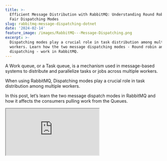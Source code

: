 ```yaml
---
title: >-
  Efficient Message Distribution with RabbitMQ: Understanding Round Robin and
  Fair Dispatching Modes
slug: rabbitmq-message-dispatching-dotnet
date: '2024-02-14'
feature_image: /images/RabbitMQ---Message-Dispatching.png
excerpt: >-
  Dispatching modes play a crucial role in task distribution among multiple
  workers. Learn how the two message dispatching modes - Round robin and Fair
  dispatching - work in RabbitMQ.
---
```

A Work queue, or a Task queue, is a mechanism used in message-based systems to distribute and parallelize tasks or jobs across multiple workers.

When using RabbitMQ, Dispatching modes play a crucial role in task distribution among multiple workers.

In this post, let’s learn the two message dispatch modes in RabbitMQ and how it affects the consumers pulling work from the Queues.

<iframe src="https://www.youtube.com/embed/HRudM2WTXHM?feature=oembed" />

_This article is sponsored by AWS and is part of my_ [_RabbitMQ Series_](/blog/tag/rabbitmq/)_._

For this post, I will use [Amazon MQ](https://aws.amazon.com/amazon-mq/), a managed message broker service that supports ActiveMQ and RabbitMQ engine types.

However, you can use [one of the various options that RabbitMQ provides](https://www.rabbitmq.com/download.html?ref=rahulpnath.com) to host your instance, including a local Docker instance.

<PostCard 
  title="Amazon MQ RabbitMQ: A Reliable Messaging Solution for Your .NET Projects"
  description="RabbitMQ is a powerful open-source message broker facilitating communication between systems or applications. Let’s learn how to get started using RabbitMQ on Amazon MQ from .NET application."
  slug="amazon-mq-rabbitmq-dotnet/"
  image="/images/rabbit-mq-dotnet.png"
/>

The main idea of using a work queue is to offload resource-intensive tasks to a different process in the background or to be scheduled. This removes the need to wait for the task to be completed on synchronous application interaction points.

This concept is especially useful in user interactions flows on web pages and applications and also during machine to machine interaction over an API.

## Rabbit MQ and .NET Consumer

Below is a sample .NET consumer that pulls work from a RabbitMQ (in my case, one hosted on Amazon MQ).

```csharp
consumer.Received += (model, ea) =>
{
    var body = ea.Body.ToArray();
    var message = Encoding.UTF8.GetString(body);
    Console.WriteLine($"[x] Received message {message}");
    if (message.Contains("exception"))
    {
        Console.WriteLine("Error in processing");
        channel.BasicReject(ea.DeliveryTag, false);
        throw new Exception("Error in processing");
    }
    if (int.TryParse(message, out var delayTime))
        Thread.Sleep(delayTime * 1000);
    
    / Additional processing for this message
    Console.WriteLine($"Processed message {message}");
    channel.BasicAck(deliveryTag: ea.DeliveryTag, false);
};
```

If the message is an integer value, it waits for that many seconds in the processing step. This is purely to simulate an artificial delay that we can use to understand the dispatch modes in RabbitBQ.

To understand dispatch modes, we need 2 more consumers pulling work from the same Queue. So go ahead and fire up a couple of consumers to follow along on how the message gets processed.

## RabbitMQ: Round-robin Dispatching

With Round-robin dispatching, RabbitMQ sends messages to the next consumer, in sequence.

With this mode, every consumer will get same number of messages to process (assuming they all start around the same time).

Based on the order in which the consumers start-up and register with RabbitMQ, messages are dispatched in sequence to these consumers as they arrive in the queue.

### Drawback of Round-robin Dispatching

Not all work is created equal.

Some messages might take more time than others. This means a consumer might be held up processing a large message and still receive another message because it is the next one in sequence.

Other consumers might be free and ready to process the messages immediately, but they will be blocked as they were delivered to a busy consumer.

Spin up two consumers to simulate this with the consumer code above. Send messages with integer values → `1, 50, 1, 2, 1, 2, 1, 2` etc.

The second consumer will be blocked by the message that takes `50` seconds to process and all the subsequent alternate messages delivered to that consumer will be blocked until 50 seconds are passed.

Round-robin dispatching works great in scenarios where all messages are equal and take the same time to process.

## RabbitMQ: Fair Dispatching

Fair Dispatch ensures a more balanced distribution, preventing one worker from overloading with tasks while others remain idle.

Instead of blindly dispatching every n-th message to the n-th consumer, Fair dispatching sends the messages to the consumers ready to pick up work.

To enable Fair dispatching, when registering the consumer with RabbitMQ we need to specify the number of unacknowledged messages that the consumer can hold.

💡

Prefetch count in RabbitMQ limits the number of unacknowledged (not handled) messages in a consumer.

This is easily done using the `BasicQos` method on the channel and specifying the `prefetchCount` property.

```csharp
channel.BasicQos(prefetchSize:0, prefetchCount:1, global:false);
```

This tells RabbitMQ not to give more than one message to a worker at a time.

So RabbitMQ will not dispatch a new message to a worker until it has processed and acknowledged the previous one. It will wait for any consumer to be free and dispatch it to that consumer.

### Fair Dispatching and Manual Acknowledgement

One thing to note is that setting `prefetchCount` only makes sense when you have Manual Acknowledgement.

<PostCard 
  title="Exploring Manual and Automatic Acknowledgment in RabbitMQ with .NET"
  description="Delivery processing acknowledgements from consumers are referred to as acknowledgements in messaging protocols. Let’s learn automatic and manual ack modes in RabbitMQ."
  slug="rabbitmq-consumer-ack-dotnet/"
  image="/images/_RabbitMQ---ACK.png"
/>

We saw that with Automatic acknowledgment mode, messages are considered to be successfully delivered as soon as they are sent.

So, even if we were to set a `prefetchCount`, as soon a message gets delivered to a consumer it's consider as processed by RabbitMQ, even if the consumer is still processing the message.

<iframe src="https://www.youtube.com/embed/jrLbUz_5Aiw?feature=oembed" />

So when setting, `prefetchCount` make sure you are manually acknowledging the messages being processed.

With our previous example of 2 consumers in Fair dispatching mode, if we send messages with integer values → `1, 50, 1, 2, 1, 2, 1, 2` etc.; once the second consumer is blocked by the message that takes 50 seconds, all subsequent messages will be delivered to the other consumer until the 50-sec task is completed. Once that becomes free, subsequent messages will be delivered to that consumer.
